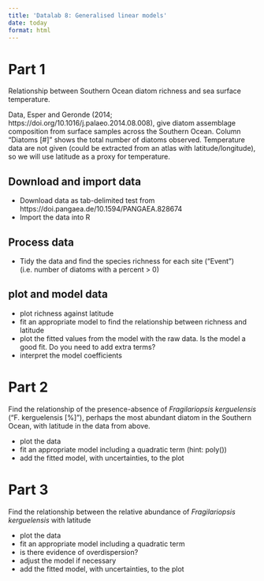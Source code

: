 ```yaml
---
title: 'Datalab 8: Generalised linear models'
date: today
format: html
---
```



# Part 1

Relationship between Southern Ocean diatom richness and sea surface temperature.

Data, Esper and Geronde (2014; https://doi.org/10.1016/j.palaeo.2014.08.008), give diatom assemblage composition from surface samples across the Southern Ocean. 
Column "Diatoms [#]" shows the total number of diatoms observed.
Temperature data are not given (could be extracted from an atlas with latitude/longitude), so we will use latitude as a proxy for temperature.

## Download and import data

- Download data as tab-delimited test from https://doi.pangaea.de/10.1594/PANGAEA.828674
- Import the data into R

## Process data

- Tidy the data and find the species richness for each site ("Event") (i.e. number of diatoms with a percent > 0) 

## plot and model data

- plot richness against latitude
- fit an appropriate model to find the relationship between richness and latitude
- plot the fitted values from the model with the raw data. Is the model a good fit. Do you need to add extra terms?
- interpret the model coefficients

# Part 2

Find the relationship of the presence-absence of _Fragilariopsis kerguelensis_ ("F. kerguelensis [%]"), perhaps the most abundant diatom in the Southern Ocean, with latitude in the data from above.

- plot the data
- fit an appropriate model including a quadratic term (hint: poly())
- add the fitted model, with uncertainties, to the plot

# Part 3

Find the relationship between the relative abundance of  _Fragilariopsis kerguelensis_  with latitude

- plot the data
- fit an appropriate model including a quadratic term 
- is there evidence of overdispersion?
- adjust the model if necessary
- add the fitted model, with uncertainties, to the plot
